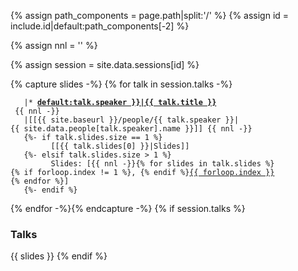{% assign path_components = page.path|split:'/' %}
{% assign id = include.id|default:path_components[-2] %}

{% assign nnl = '' %}

{% assign session = site.data.sessions[id] %}

{% capture slides -%}
{% for talk in session.talks -%}
    |* '''[[{{ talk.id|default:talk.speaker }}|{{ talk.title }}]]''' <br/> {{ nnl -}} 
    |[[{{ site.baseurl }}/people/{{ talk.speaker }}|{{ site.data.people[talk.speaker].name }}]] {{ nnl -}}
    {%- if talk.slides.size == 1 %} 
        &nbsp; [[{{ talk.slides[0] }}|Slides]] 
    {%- elsif talk.slides.size > 1 %} 
        &nbsp; Slides: &#91;{{ nnl -}}{% for slides in talk.slides %}{% if forloop.index != 1 %}, {% endif %}[[{{ slides }}|{{ forloop.index }}]]{% endfor %}&#93;
    {%- endif %}
{% endfor -%}{% endcapture -%}
{% if session.talks %}
=== Talks ===
{{ slides }}
{% endif %}
